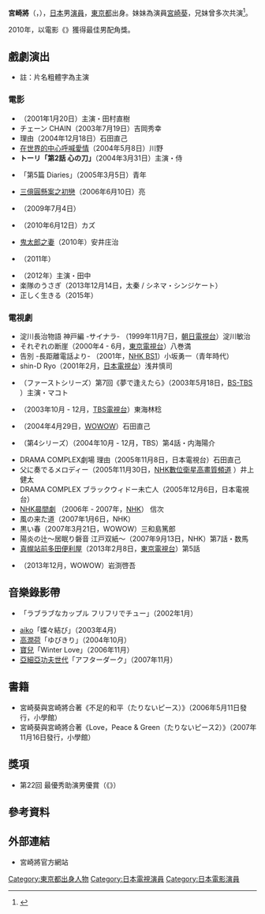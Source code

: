 {{noteTA
|G1=JP}}
{{藝人
|姓名 =宮崎將
|類型 =男演員
|圖片 =
|圖片尺寸 = 
|圖片簡介 =
|本名 =
|外文名 = {{lang|ja|宮﨑 将<ref name="宮﨑">姓氏的正確用字為「{{lang|ja|宮﨑}}」，而不是常見的「宮崎」。</ref><br/>（みやざき まさる）}}
|外文 = ja
|羅馬拼音 = Miyazaki Masaru
|英文名 =
|暱稱 =
|其他藝名 = 
|國籍 ={{JPN}}
|民族 =
|籍貫 = [[東京都|東京都]]
|出生日期 ={{Birth date and age|year=1983|month=6|day=9}}
|出生地點 ={{JPN}}[[東京都|東京都]]
|逝世日期 =
|逝世地點 =
|職業 = [[演員|演員]]
|教育程度 = 
|配偶 = 
|兒女 =
|出道地點 = {{JPN}}
|出道作 =
|出道日期 =
|活躍年代 = {{start date and age|1999}}
|經紀公司 = {{link-ja|平田事務所|ヒラタオフィス}}
|網站 = https://web.archive.org/web/20141022200101/http://www.hirata-office.jp/talent_profile/entertainment/masaru_miyazaki.html 官方網站 
|代表作 = 
|相關團體 =
|獎項 = '''{{link-ja|高崎電影節|高崎映画祭}}最優秀助演男優賞'''<br>2010年《{{link-ja|健太與純與加世的國度|ケンタとジュンとカヨちゃんの国}}》
|IMDb = 
|音樂專輯 =
|電影 = 
|電視劇 = 
|廣播劇 =
|舞臺劇 = 
}}
'''宮崎將'''（{{Lang-ja|宮﨑 将<ref name="宮﨑"/>}}，{{bd|1983年|6月9日|||Mitsushima Hikari}}），[[日本|日本]]男[[演員|演員]]，[[東京都|東京都]]出身。妹妹為演員[[宮崎葵|宮崎葵]]，兄妹曾多次共演<ref>{{Cite web |url=http://eiga.com/news/20060606/11/ |title=映画も実生活も兄妹。「初恋」宮崎将の素顔は？ |accessdate=2014-10-18 |archive-date=2014-10-22 |archive-url=https://web.archive.org/web/20141022223059/http://eiga.com/news/20060606/11/ |dead-url=no }}</ref>。

2010年，以電影《{{link-ja|健太與純與加世的國度|ケンタとジュンとカヨちゃんの国}}》獲得{{link-ja|高崎電影節|高崎映画祭}}最佳男配角獎。

== 戲劇演出 ==
*註：片名粗體字為主演
=== 電影 ===
* '''{{link-ja|人造天堂|EUREKA (映画)}}'''（2001年1月20日）主演・田村直樹
* チェーン CHAIN（2003年7月19日）吉岡秀幸
* 理由（2004年12月18日）石田直己
* [[在世界的中心呼喊愛情|在世界的中心呼喊愛情]]（2004年5月8日）川野
* '''トーリ「第2話 心の刀」'''（2004年3月31日）主演・侍
* {{link-ja|天使降臨那天|天使が降りた日}}「第5篇 Diaries」（2005年3月5日）青年
* [[三億圓懸案之初戀|三億圓懸案之初戀]]（2006年6月10日）亮
* {{link-ja|我跟踪貓|私は猫ストーカー}}（2009年7月4日）
* {{link-ja|健太與純與加世的國度|ケンタとジュンとカヨちゃんの国}} （2010年6月12日）カズ
* [[鬼太郎之妻|鬼太郎之妻]]（2010年）安井庄治
* {{link-ja|吉祥寺的朝日君|吉祥寺の朝日奈くん}}（2011年）
* '''{{link-ja|NINIFUNI|NINIFUNI}}'''（2012年）主演・田中 
* 楽隊のうさぎ（2013年12月14日，太秦 / シネマ・シンジケート）
* 正しく生きる（2015年）

=== 電視劇 ===
* 淀川長治物語 神戸編 -サイナラ- （1999年11月7日，[[朝日電視台|朝日電視台]]）淀川敏治
* それぞれの断崖（2000年4 - 6月，[[東京電視台|東京電視台]]）八巻満
* 告別 -長距離電話より- （2001年，[[NHK_BS1|NHK BS1]]）小坂勇一（青年時代）
* shin-D Ryo（2001年2月，[[日本電視台|日本電視台]]）浅井慎司
* {{link-ja|戀愛星期日|恋する日曜日}}（ファーストシリーズ）第7回《夢で逢えたら》（2003年5月18日，[[BS-TBS|BS-TBS]] ）主演・マコト
* {{link-ja|熱血校園|ヤンキー母校に帰る}}（2003年10月 - 12月，[[TBS電視台|TBS電視台]]）東海林稔
* {{link-ja|理由|理由 (小説)#ドラマW 2004年版}}（2004年4月29日，[[WOWOW|WOWOW]]）石田直己
* {{link-ja|這裡是本池上署|こちら本池上署}}（第4シリーズ）（2004年10月 - 12月，TBS）第4話・内海陽介
* DRAMA COMPLEX劇場 理由（2005年11月8日，日本電視台）石田直己
* 父に奏でるメロディー（2005年11月30日，[[NHK數位衛星高畫質頻道|NHK數位衛星高畫質頻道]] ）井上健太
* DRAMA COMPLEX ブラックウィドー未亡人（2005年12月6日，日本電視台）
* [[連續電視小說|NHK晨間劇]] {{link-ja|芋頭、章魚、南瓜|芋たこなんきん}}（2006年 - 2007年，[[NHK|NHK]]） 信次
* 風の来た道（2007年1月6日，NHK）
* 黒い春（2007年3月21日，WOWOW）三和島篤郎
* 陽炎の辻〜居眠り磐音 江戸双紙〜（2007年9月13日，NHK）第7話・数馬
* [[真幌站前多田便利屋|真幌站前多田便利屋]]（2013年2月8日，[[東京電視台|東京電視台]]）第5話
* {{link-ja|彼岸之子|かなたの子#テレビドラマ}}（2013年12月，WOWOW）岩渕啓吾

== 音樂錄影帶 ==
* {{link-ja|RAG FAIR|RAG FAIR}}「ラブラブなカップル フリフリでチュー」（2002年1月）
* [[aiko|aiko]]「蝶々結び」（2003年4月）
* [[高潤荷|高潤荷]]「ゆびきり」（2004年10月）
* [[寶兒|寶兒]]「Winter Love」（2006年11月）
* [[亞細亞功夫世代|亞細亞功夫世代]]「アフターダーク」（2007年11月）

== 書籍 ==
* 宮崎葵與宮崎將合著《不足的和平（たりないピース）》（2006年5月11日發行，小學館） 
* 宮崎葵與宮崎將合著《Love，Peace & Green（たりないピース2）》（2007年11月16日發行，小學館）

== 獎項 ==
* 第22回{{link-ja|高崎電影節|高崎映画祭}} 最優秀助演男優賞（《{{link-ja|健太與純與加世的國度|ケンタとジュンとカヨちゃんの国}}》）

== 參考資料 ==
{{Reflist}}

== 外部連結 ==
* 宮崎將官方網站

{{DEFAULTSORT:Miyazaki Masaru}}
[[Category:東京都出身人物|Category:東京都出身人物]]
[[Category:日本電視演員|Category:日本電視演員]]
[[Category:日本電影演員|Category:日本電影演員]]